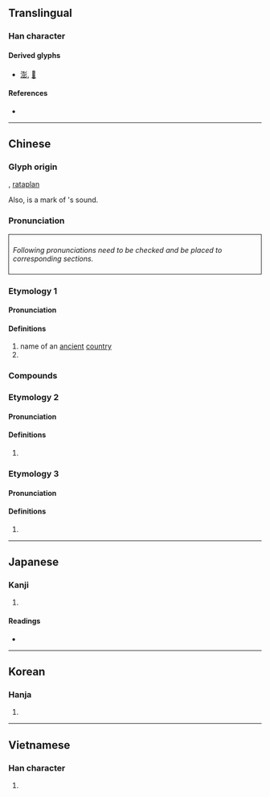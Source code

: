 {{character info/new}}
==Translingual==

===Han character===
{{Han char|rn=59|rad=彡|as=09|sn=12|four=42122|canj=GTHHH|ids=⿰壴彡}}

====Derived glyphs====
* [[澎]], [[𥛱]]

====References====
* {{Han ref|kx=0364.050|dkj=10003|dj=0683.110|hdz=20855.060|uh=5F6D|ud=24429|bh=B45E|bd=46174}}

----

==Chinese==
{{zh-forms}}

===Glyph origin===
{{Han etym}}
{{Han compound|壴|彡|c1=s|c2=p|ls=psc}}, [[rataplan]]

Also, {{l|zh|彡}} is a mark of {{l|zh|壴}}'s sound.

===Pronunciation===
<div style="border-style:solid;border-width:1px;border-color=#000000;padding:8px;">
''Following pronunciations need to be checked and be placed to corresponding sections.''
{{zh-pron
|m=
|m-s=pen2
|mn=ml:phêng/qz,tp,xm:phîⁿ/kh,zz:phêⁿ
|ma=
|dial=n
}}</div>
{{zh-attn-split}}

===Etymology 1===
====Pronunciation====
{{zh-pron
|m=péng
|c=paang4
|mc=y
|oc=y
}}

====Definitions====
{{zh-wp|en:Peng (surname)|zh:彭姓|yue:彭氏|gan:彭姓|nan:Phêⁿ (sèⁿ)}}
{{zh-hanzi}}

# name of an [[ancient]] [[country]]
# {{surname|lang=zh}}

===Compounds===
{{zh-der|三彭|彭澤|彭張|彭越|彭亨|彭湃|彭排|彭郎磯|彭蠡湖|彭蠡|彭聃|彭殤|彭城|彭侯|彭佳嶼|彭澤宰|彭女山|彭巴草原|彭門山|彭公案|加彭|彭祖}}

===Etymology 2===

====Pronunciation====
{{zh-pron
|m=páng
|c=pong4
|dial=n
}}

====Definitions====
{{zh-hanzi}}

# {{zh-alt-form|旁|side; near}}

===Etymology 3===
====Pronunciation====
{{zh-pron
|m=bāng
|c=bong1
|dial=n
}}

====Definitions====
{{zh-hanzi}}

# {{n-g|Used in {{l|zh|彭彭}}.}}

----

==Japanese==

===Kanji===
{{ja-kanji|grade=|rs=彡09}}

# {{defn|lang=ja|sort=彡09}}

====Readings====
* {{ja-readings|on=[[ほう]] (hō)|kun=[[ゆく]] (yuku), [[みち]] (michi), [[さかん]] (sakan)}}

----

==Korean==

===Hanja===
{{ko-hanja|hangeul=[[팽]], [[방]]|eumhun=|rv=paeng, bang|mr=p'aeng, pang|y=phayng, pang}}

# {{defn|lang=ko|sort=彡09}}

----

==Vietnamese==

===Han character===
{{vi-hantu|[[bành]]|rs=彡09}}

# {{defn|lang=vi|sort=彡09}}